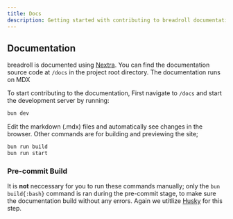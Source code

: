 ```yaml
---
title: Docs
description: Getting started with contributing to breadroll documentation
---
```


## Documentation

breadroll is documented using [Nextra](https://nextra.site). You can find the documentation source code at `/docs` in the project root directory. The documentation runs on MDX

To start contributing to the documentation, First navigate to `/docs` and start the development server by running:

```bash
bun dev
```

Edit the markdown (.mdx) files and automatically see changes in the browser. Other commands are for building and previewing the site;

```bash
bun run build
bun run start
```

### Pre-commit Build

It is **not** neccessary for you to run these commands manually; only the `bun build{:bash}` command is ran during the pre-commit stage, to make sure the documentation build without any errors. Again we utitlize [Husky](https://typicode.github.io/husky/) for this step.
